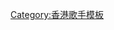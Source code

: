 {{Navbox musical artist
| name  = 李治廷
| title = [[李治廷]]
| state = {{{state|autocollapse}}}
| background = solo_singer
| bodyclass  = hlist
| above = [[李治廷音樂作品列表|音樂作品列表]]
| group1 = 錄音室專輯
| list1 = 
*[[今天開始 (李治廷專輯)|今天開始]]''（2009）''
*[[Everything_(李治廷專輯)|Everything]]''（2011）''
*[[治愛]]''（2014）''
}}
<noinclude>
[[Category:香港歌手模板]]</noinclude>